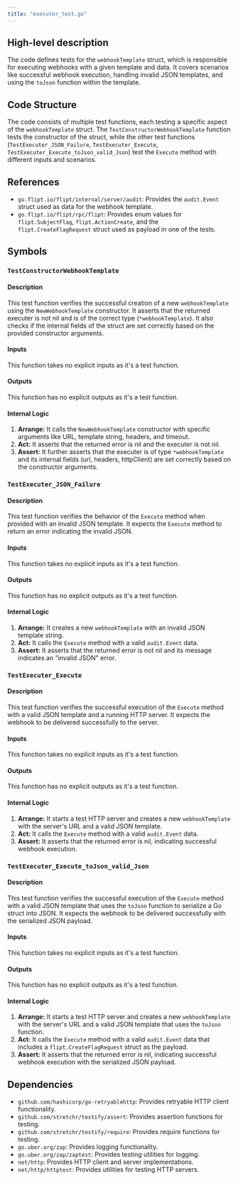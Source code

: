 ```yaml
---
title: "executer_test.go"
---
```


## High-level description
The code defines tests for the `webhookTemplate` struct, which is responsible for executing webhooks with a given template and data. It covers scenarios like successful webhook execution, handling invalid JSON templates, and using the `toJson` function within the template.

## Code Structure
The code consists of multiple test functions, each testing a specific aspect of the `webhookTemplate` struct. The `TestConstructorWebhookTemplate` function tests the constructor of the struct, while the other test functions (`TestExecuter_JSON_Failure`, `TestExecuter_Execute`, `TestExecuter_Execute_toJson_valid_Json`) test the `Execute` method with different inputs and scenarios.

## References
- `go.flipt.io/flipt/internal/server/audit`: Provides the `audit.Event` struct used as data for the webhook template.
- `go.flipt.io/flipt/rpc/flipt`: Provides enum values for `flipt.SubjectFlag`, `flipt.ActionCreate`, and the `flipt.CreateFlagRequest` struct used as payload in one of the tests.

## Symbols
### `TestConstructorWebhookTemplate`
#### Description
This test function verifies the successful creation of a new `webhookTemplate` using the `NewWebhookTemplate` constructor. It asserts that the returned executer is not nil and is of the correct type (`*webhookTemplate`). It also checks if the internal fields of the struct are set correctly based on the provided constructor arguments.

#### Inputs
This function takes no explicit inputs as it's a test function.

#### Outputs
This function has no explicit outputs as it's a test function.

#### Internal Logic
1. **Arrange:** It calls the `NewWebhookTemplate` constructor with specific arguments like URL, template string, headers, and timeout.
2. **Act:** It asserts that the returned error is nil and the executer is not nil.
3. **Assert:** It further asserts that the executer is of type `*webhookTemplate` and its internal fields (url, headers, httpClient) are set correctly based on the constructor arguments.

### `TestExecuter_JSON_Failure`
#### Description
This test function verifies the behavior of the `Execute` method when provided with an invalid JSON template. It expects the `Execute` method to return an error indicating the invalid JSON.

#### Inputs
This function takes no explicit inputs as it's a test function.

#### Outputs
This function has no explicit outputs as it's a test function.

#### Internal Logic
1. **Arrange:** It creates a new `webhookTemplate` with an invalid JSON template string.
2. **Act:** It calls the `Execute` method with a valid `audit.Event` data.
3. **Assert:** It asserts that the returned error is not nil and its message indicates an "invalid JSON" error.

### `TestExecuter_Execute`
#### Description
This test function verifies the successful execution of the `Execute` method with a valid JSON template and a running HTTP server. It expects the webhook to be delivered successfully to the server.

#### Inputs
This function takes no explicit inputs as it's a test function.

#### Outputs
This function has no explicit outputs as it's a test function.

#### Internal Logic
1. **Arrange:** It starts a test HTTP server and creates a new `webhookTemplate` with the server's URL and a valid JSON template.
2. **Act:** It calls the `Execute` method with a valid `audit.Event` data.
3. **Assert:** It asserts that the returned error is nil, indicating successful webhook execution.

### `TestExecuter_Execute_toJson_valid_Json`
#### Description
This test function verifies the successful execution of the `Execute` method with a valid JSON template that uses the `toJson` function to serialize a Go struct into JSON. It expects the webhook to be delivered successfully with the serialized JSON payload.

#### Inputs
This function takes no explicit inputs as it's a test function.

#### Outputs
This function has no explicit outputs as it's a test function.

#### Internal Logic
1. **Arrange:** It starts a test HTTP server and creates a new `webhookTemplate` with the server's URL and a valid JSON template that uses the `toJson` function.
2. **Act:** It calls the `Execute` method with a valid `audit.Event` data that includes a `flipt.CreateFlagRequest` struct as the payload.
3. **Assert:** It asserts that the returned error is nil, indicating successful webhook execution with the serialized JSON payload.

## Dependencies
- `github.com/hashicorp/go-retryablehttp`: Provides retryable HTTP client functionality.
- `github.com/stretchr/testify/assert`: Provides assertion functions for testing.
- `github.com/stretchr/testify/require`: Provides require functions for testing.
- `go.uber.org/zap`: Provides logging functionality.
- `go.uber.org/zap/zaptest`: Provides testing utilities for logging.
- `net/http`: Provides HTTP client and server implementations.
- `net/http/httptest`: Provides utilities for testing HTTP servers.

